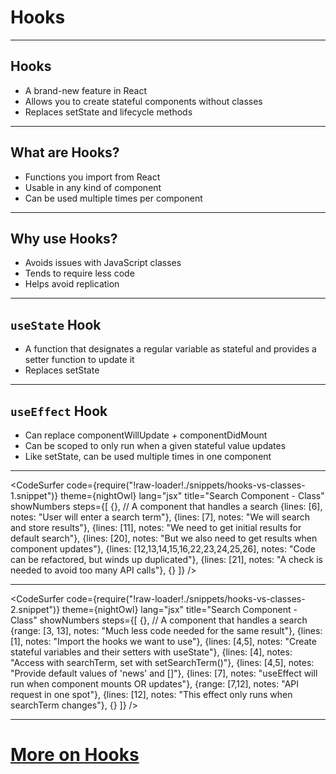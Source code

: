 


# Hooks

---

## Hooks

- A brand-new feature in React
- Allows you to create stateful components without classes
- Replaces setState and lifecycle methods

---

## What are Hooks?
- Functions you import from React
- Usable in any kind of component
- Can be used multiple times per component

---

## Why use Hooks?

- Avoids issues with JavaScript classes
- Tends to require less code
- Helps avoid replication

---

## `useState` Hook

- A function that designates a regular variable as stateful and provides a setter function to update it
- Replaces setState

---

## `useEffect` Hook
- Can replace componentWillUpdate + componentDidMount
- Can be scoped to only run when a given stateful value updates
- Like setState, can be used multiple times in one component

---

<CodeSurfer
  code={require("!raw-loader!./snippets/hooks-vs-classes-1.snippet")}
  theme={nightOwl}
  lang="jsx"
  title="Search Component - Class"
  showNumbers
  steps={[
    {}, // A component that handles a search
    {lines: [6], notes: "User will enter a search term"},
    {lines: [7], notes: "We will search and store results"},
    {lines: [11], notes: "We need to get initial results for default search"},
    {lines: [20], notes: "But we also need to get results when component updates"},
    {lines: [12,13,14,15,16,22,23,24,25,26], notes: "Code can be refactored, but winds up duplicated"},
    {lines: [21], notes: "A check is needed to avoid too many API calls"},
    {}
  ]}
/>

---

<CodeSurfer
  code={require("!raw-loader!./snippets/hooks-vs-classes-2.snippet")}
  theme={nightOwl}
  lang="jsx"
  title="Search Component - Class"
  showNumbers
  steps={[
    {}, // A component that handles a search
    {range: [3, 13], notes: "Much less code needed for the same result"},
    {lines: [1], notes: "Import the hooks we want to use"},
    {lines: [4,5], notes: "Create stateful variables and their setters with useState"},
    {lines: [4], notes: "Access with searchTerm, set with setSearchTerm()"},
    {lines: [4,5], notes: "Provide default values of 'news' and []"},
    {lines: [7], notes: "useEffect will run when component mounts OR updates"},
    {range: [7,12], notes: "API request in one spot"},
    {lines: [12], notes: "This effect only runs when searchTerm changes"},
    {}
  ]}
/>

---

# [More on Hooks](https://reactjs.org/docs/hooks-intro.html)

